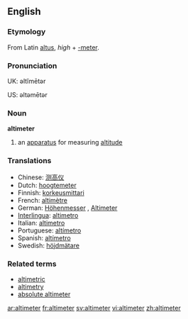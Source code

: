 ==English==

===Etymology===
From Latin [[altus]], ''high'' + [[-meter]].

===Pronunciation===
UK: əltĭmētər

US: əltəmētər

===Noun===
'''altimeter'''

# an [[apparatus]] for measuring [[altitude]]

===Translations===
{{rfc-level|Translations at L3+ (AutoFormat would have corrected level of Translations)}}
*Chinese: [[测高仪]]
*Dutch: [[hoogtemeter]] {{m}}
*Finnish: [[korkeusmittari]]
*French: [[altimètre]] {{m}}
*German: [[Höhenmesser]] {{m}}, [[Altimeter]] {{n}}
*[[Interlingua]]: [[altimetro]]
*Italian: [[altimetro]]
*Portuguese: [[altímetro]]
*Spanish: [[altímetro]]
*Swedish: [[höjdmätare]] {{c}}

===Related terms===
*[[altimetric]]
*[[altimetry]]
*[[absolute altimeter]]

[[ar:altimeter]]
[[fr:altimeter]]
[[sv:altimeter]]
[[vi:altimeter]]
[[zh:altimeter]]